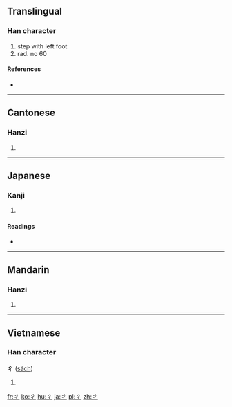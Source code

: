 ==Translingual==
{{stroke order|type=animate}}

===Han character===
{{Han char|rn=60|rad=彳|as=00|sn=3|four=2020<sub>2</sub>|canj=竹人 (HO), X竹人 (XHO)}}

# step with left foot
# rad. no 60

====References====
* {{Han ref|kx=0365.010|dkj=10037|dj=0684.220|hdz=20811.010|uh=5F73|ud=24435|bh=C94C|bd=51532}}

----

==Cantonese==

===Hanzi===
{{yue-hanzi|jyut=|y=chik1}}

# {{defn|Cantonese|sort=彳00}}

----

==Japanese==

===Kanji===
{{ja-kanji|grade=|rs=彳00}}

# {{defn|Japanese|sort=彳00}}

====Readings====
* {{ja-readings|on=[[てき]] (teki)|kun=}}

----

==Mandarin==

===Hanzi===
{{cmn-hanzi|pin=[[chì]] ([[chi4]])|wg=ch'ih<sup>4</sup>}}

# {{defn|Mandarin|sort=彳00}}

----

==Vietnamese==

===Han character===
'''彳''' ([[sách]])

# {{defn|Vietnamese}}

[[fr:彳]]
[[ko:彳]]
[[hu:彳]]
[[ja:彳]]
[[pl:彳]]
[[zh:彳]]